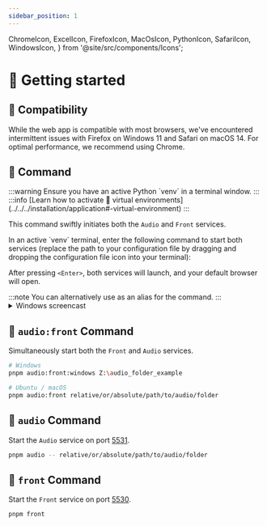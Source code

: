 ```yaml
---
sidebar_position: 1
---
```


  ChromeIcon,
  ExcelIcon,
  FirefoxIcon,
  MacOsIcon,
  PythonIcon,
  SafariIcon,
  WindowsIcon,
} from '@site/src/components/Icons';

# 🏃 Getting started

## 🔗 Compatibility

<Fragment>
  While the web app is compatible with most browsers, we've encountered
  intermittent issues with <FirefoxIcon /> Firefox on <WindowsIcon /> Windows 11
  and <SafariIcon /> Safari on <MacOsIcon /> macOS 14. For optimal performance,
  we recommend using <ChromeIcon /> Chrome.
</Fragment>

<h2>
  🔧 <VisCommandInline /> Command
</h2>

<Fragment>
  :::warning
  Ensure you have an active <PythonIcon /> Python `venv` in a terminal window.
  :::

</Fragment>

<Fragment>
  :::info
  [Learn how to activate 🔮 virtual
  environments](../../../installation/application#-virtual-environment)
  :::

</Fragment>

This command swiftly initiates both the `Audio` and `Front` services.

<Fragment>
  In an active `venv` terminal, enter the following command to start both
  services (replace the path to your configuration file by dragging and dropping
  the <ExcelIcon /> configuration file icon into your terminal):
</Fragment>

<VisCommandBlock />

After pressing `<Enter>`, both services will launch, and your default browser
will open.

<Fragment>
  :::note
  You can alternatively use <VizCommandInline /> as an alias
  for the <VisCommandInline /> command.
  :::

</Fragment>

<details>
  <summary>
    <WindowsIcon /> Windows screencast
  </summary>
  <ReactPlayer
    controls
    loop
    url="/screencasts/visualisation_windows.mp4"
  />
</details>

## 🔧 `audio:front` Command

Simultaneously start both the `Front` and `Audio` services.

```bash
# Windows
pnpm audio:front:windows Z:\audio_folder_example

# Ubuntu / macOS
pnpm audio:front relative/or/absolute/path/to/audio/folder
```

## 🔧 `audio` Command

Start the `Audio` service on port [5531](http://localhost:5531).

```bash
pnpm audio -- relative/or/absolute/path/to/audio/folder
```

## 🔧 `front` Command

Start the `Front` service on port [5530](http://localhost:5530).

```bash
pnpm front
```
